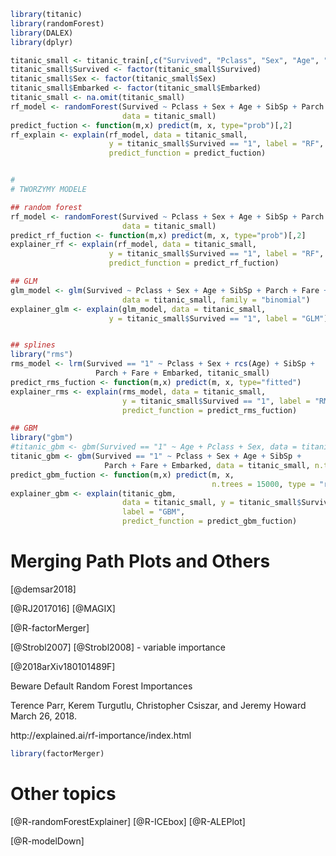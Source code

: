 ```r
library(titanic)
library(randomForest)
library(DALEX)
library(dplyr)

titanic_small <- titanic_train[,c("Survived", "Pclass", "Sex", "Age", "SibSp", "Parch", "Fare", "Embarked")]
titanic_small$Survived <- factor(titanic_small$Survived)
titanic_small$Sex <- factor(titanic_small$Sex)
titanic_small$Embarked <- factor(titanic_small$Embarked)
titanic_small <- na.omit(titanic_small)
rf_model <- randomForest(Survived ~ Pclass + Sex + Age + SibSp + Parch + Fare + Embarked, 
                         data = titanic_small)
predict_fuction <- function(m,x) predict(m, x, type="prob")[,2]
rf_explain <- explain(rf_model, data = titanic_small, 
                      y = titanic_small$Survived == "1", label = "RF",
                      predict_function = predict_fuction)


#
# TWORZYMY MODELE

## random forest
rf_model <- randomForest(Survived ~ Pclass + Sex + Age + SibSp + Parch + Fare + Embarked,
                         data = titanic_small)
predict_rf_fuction <- function(m,x) predict(m, x, type="prob")[,2]
explainer_rf <- explain(rf_model, data = titanic_small,
                      y = titanic_small$Survived == "1", label = "RF",
                      predict_function = predict_rf_fuction)

## GLM
glm_model <- glm(Survived ~ Pclass + Sex + Age + SibSp + Parch + Fare + Embarked,
                         data = titanic_small, family = "binomial")
explainer_glm <- explain(glm_model, data = titanic_small,
                      y = titanic_small$Survived == "1", label = "GLM")


## splines
library("rms")
rms_model <- lrm(Survived == "1" ~ Pclass + Sex + rcs(Age) + SibSp +
                   Parch + Fare + Embarked, titanic_small)
predict_rms_fuction <- function(m,x) predict(m, x, type="fitted")
explainer_rms <- explain(rms_model, data = titanic_small,
                         y = titanic_small$Survived == "1", label = "RMS",
                         predict_function = predict_rms_fuction)

## GBM
library("gbm")
#titanic_gbm <- gbm(Survived == "1" ~ Age + Pclass + Sex, data = titanic_small, n.trees = 1000)
titanic_gbm <- gbm(Survived == "1" ~ Pclass + Sex + Age + SibSp +
                     Parch + Fare + Embarked, data = titanic_small, n.trees = 15000)
predict_gbm_fuction <- function(m,x) predict(m, x,
                                             n.trees = 15000, type = "response")
explainer_gbm <- explain(titanic_gbm,
                         data = titanic_small, y = titanic_small$Survived == "1",
                         label = "GBM",
                         predict_function = predict_gbm_fuction)

```



# Merging Path Plots and Others  {#factorMerger}

[@demsar2018]

[@RJ2017016]
[@MAGIX]






[@R-factorMerger]


[@Strobl2007] 
[@Strobl2008] 
- variable importance

[@2018arXiv180101489F]

Beware Default Random Forest Importances

Terence Parr, Kerem Turgutlu, Christopher Csiszar, and Jeremy Howard
March 26, 2018.

http://explained.ai/rf-importance/index.html



```r
library(factorMerger)
```

# Other topics


[@R-randomForestExplainer]
[@R-ICEbox]
[@R-ALEPlot]

[@R-modelDown]

